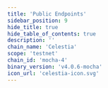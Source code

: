 ```yaml
---
title: 'Public Endpoints'
sidebar_position: 9
hide_title: true
hide_table_of_contents: true
description: ''
chain_name: 'Celestia'
scope: 'testnet'
chain_id: 'mocha-4'
binary_version: 'v4.0.6-mocha'
icon_url: 'celestia-icon.svg'
---
```



<PageTitle
  iconUrl="img/celestia-icon.svg"
  title="Celestia Public Endpoints"
  chainId="mocha-4"
  version="v4.0.6-mocha"
/>

<PublicEndpoints
  chainId="mocha-4"
  primaryRpcUrl="https://celestia-t-rpc.noders.services"
  primaryApiUrl="https://celestia-t-api.noders.services"
  primaryGrpcUrl="celestia-t-grpc.noders.services:443"
  primaryJsonRpcUrl=""
/>